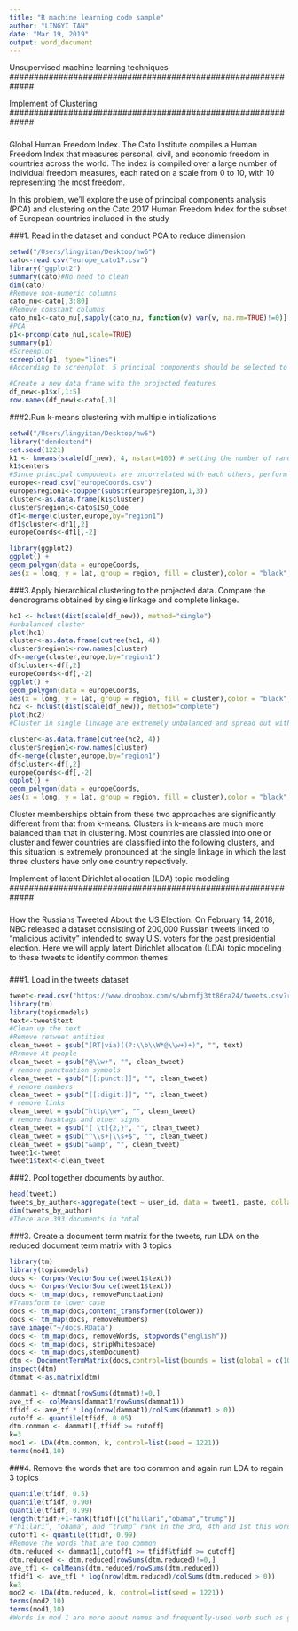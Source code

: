 ```yaml
---
title: "R machine learning code sample"
author: "LINGYI TAN"
date: "Mar 19, 2019"
output: word_document
---
```


#############################################################
Unsupervised machine learning techniques
#############################################################

#############################################################
Implement of Clustering
#############################################################

###
Global Human Freedom Index. The Cato Institute compiles a Human Freedom Index that measures personal, civil, and economic freedom in countries across the world. The index is compiled over a large number of individual freedom measures, each rated on a scale from 0 to 10, with 10 representing the most freedom.

In this problem, we’ll explore the use of principal components analysis (PCA) and clustering on the Cato 2017 Human Freedom Index for the subset of European countries included in the study

###1. Read in the dataset and conduct PCA to reduce dimension
```r
setwd("/Users/lingyitan/Desktop/hw6")
cato<-read.csv("europe_cato17.csv")
library("ggplot2")
summary(cato)#No need to clean
dim(cato)
#Remove non-numeric columns
cato_nu<-cato[,3:80]
#Remove constant columns
cato_nu1<-cato_nu[,sapply(cato_nu, function(v) var(v, na.rm=TRUE)!=0)]
#PCA
p1<-prcomp(cato_nu1,scale=TRUE)
summary(p1)
#Screenplot
screeplot(p1, type="lines")
#According to screenplot, 5 principal components should be selected to summarize the data since the slope between 5 and 6 is less steep then previous slopes.

#Create a new data frame with the projected features
df_new<-p1$x[,1:5]
row.names(df_new)<-cato[,1]
```

###2.Run k-means clustering with multiple initializations
```R
setwd("/Users/lingyitan/Desktop/hw6")
library("dendextend")
set.seed(1221)
k1 <- kmeans(scale(df_new), 4, nstart=100) # setting the number of random starting locations to 100
k1$centers
#Since principal components are uncorrelated with each others, perform clustering with pc will eliminate the strongly correlated variables in data set and thus the clustering result will not be influenced by the few correlated variables
europe<-read.csv("europeCoords.csv")
europe$region1<-toupper(substr(europe$region,1,3))
cluster<-as.data.frame(k1$cluster)
cluster$region1<-cato$ISO_Code
df1<-merge(cluster,europe,by="region1")
df1$cluster<-df1[,2]
europeCoords<-df1[,-2]

library(ggplot2)
ggplot() +
geom_polygon(data = europeCoords,
aes(x = long, y = lat, group = region, fill = cluster),color = "black", size = 0.1)
```
###3.Apply hierarchical clustering to the projected data. Compare the dendrograms obtained by single linkage and complete linkage.
```R
hc1 <- hclust(dist(scale(df_new)), method="single")
#unbalanced cluster
plot(hc1)
cluster<-as.data.frame(cutree(hc1, 4))
cluster$region1<-row.names(cluster)
df<-merge(cluster,europe,by="region1")
df$cluster<-df[,2]
europeCoords<-df[,-2]
ggplot() +
geom_polygon(data = europeCoords,
aes(x = long, y = lat, group = region, fill = cluster),color = "black", size = 0.1)
hc2 <- hclust(dist(scale(df_new)), method="complete")
plot(hc2)
#Cluster in single linkage are extremely unbalanced and spread out with only one county respectively in the last three clusters and all of the rest 36 countries classified into the first cluster. With clusters fused together, single linkage has a lower dissimilarity score (height).Cluster in complete linkage is much more balanced, with two clusters have over 10 counties and a greater height. 

cluster<-as.data.frame(cutree(hc2, 4))
cluster$region1<-row.names(cluster)
df<-merge(cluster,europe,by="region1")
df$cluster<-df[,2]
europeCoords<-df[,-2]
ggplot() +
geom_polygon(data = europeCoords,
aes(x = long, y = lat, group = region, fill = cluster),color = "black", size = 0.1)
```
Cluster memberships obtain from these two approaches are significantly different from that from k-means. Clusters in k-means are much more balanced than that in clustering. Most countries are classied into one or cluster and fewer countries are classified into the following clusters, and this situation is extremely pronounced at the single linkage in which the last three clusters have only one country repectively.




#############################################################
Implement of latent Dirichlet allocation (LDA) topic modeling
#############################################################

###
How the Russians Tweeted About the US Election.
On February 14, 2018, NBC released a dataset consisting of 200,000 Russian tweets linked to “malicious activity” intended to sway U.S. voters for the past presidential election. Here we will apply latent Dirichlet allocation (LDA) topic modeling to these tweets to identify common themes

###

###1. Load in the tweets dataset
```R
tweet<-read.csv("https://www.dropbox.com/s/wbrnfj3tt86ra24/tweets.csv?raw=1")
library(tm)
library(topicmodels)
text<-tweet$text
#Clean up the text
#Remove retweet entities
clean_tweet = gsub("(RT|via)((?:\\b\\W*@\\w+)+)", "", text)
#Rrmove At people
clean_tweet = gsub("@\\w+", "", clean_tweet)
# remove punctuation symbols
clean_tweet = gsub("[[:punct:]]", "", clean_tweet)
# remove numbers
clean_tweet = gsub("[[:digit:]]", "", clean_tweet)
# remove links
clean_tweet = gsub("http\\w+", "", clean_tweet)
# remove hashtags and other signs
clean_tweet = gsub("[ \t]{2,}", "", clean_tweet)
clean_tweet = gsub("^\\s+|\\s+$", "", clean_tweet)
clean_tweet = gsub("&amp", "", clean_tweet)
tweet1<-tweet
tweet1$text<-clean_tweet

```
###2. Pool together documents by author.
```R
head(tweet1)
tweets_by_author<-aggregate(text ~ user_id, data = tweet1, paste, collapse = " ")
dim(tweets_by_author)
#There are 393 documents in total
```
###3. Create a document term matrix for the tweets, run LDA on the reduced document term matrix with 3 topics
```r
library(tm)
library(topicmodels)
docs <- Corpus(VectorSource(tweet1$text))
docs <- Corpus(VectorSource(tweet1$text))
docs <- tm_map(docs, removePunctuation)
#Transform to lower case
docs <- tm_map(docs,content_transformer(tolower))
docs <- tm_map(docs, removeNumbers)
save.image("~/docs.RData")
docs <- tm_map(docs, removeWords, stopwords("english"))
docs <- tm_map(docs, stripWhitespace)
docs <- tm_map(docs,stemDocument)
dtm <- DocumentTermMatrix(docs,control=list(bounds = list(global = c(10, Inf))))
inspect(dtm)
dtmmat <-as.matrix(dtm)

dammat1 <- dtmmat[rowSums(dtmmat)!=0,]
ave_tf <- colMeans(dammat1/rowSums(dammat1))
tfidf <- ave_tf * log(nrow(dammat1)/colSums(dammat1 > 0))
cutoff <- quantile(tfidf, 0.05)
dtm.common <- dammat1[,tfidf >= cutoff]
k=3
mod1 <- LDA(dtm.common, k, control=list(seed = 1221))
terms(mod1,10)

```
###4. Remove the words that are too common and again run LDA to regain 3 topics
```R
quantile(tfidf, 0.5)
quantile(tfidf, 0.90)
quantile(tfidf, 0.99)
length(tfidf)+1-rank(tfidf)[c("hillari","obama","trump")]
#“hillari”, “obama”, and “trump” rank in the 3rd, 4th and 1st this word popularity chart
cutoff1 <- quantile(tfidf, 0.99)
#Remove the words that are too common
dtm.reduced <- dammat1[,cutoff1 >= tfidf&tfidf >= cutoff]
dtm.reduced <- dtm.reduced[rowSums(dtm.reduced)!=0,]
ave_tf1 <- colMeans(dtm.reduced/rowSums(dtm.reduced))
tfidf1 <- ave_tf1 * log(nrow(dtm.reduced)/colSums(dtm.reduced > 0))
k=3
mod2 <- LDA(dtm.reduced, k, control=list(seed = 1221))
terms(mod2,10)
terms(mod1,10)
#Words in mod 1 are more about names and frequently-used verb such as get, make, want or say. We can't get lots of useful information from mod1 and we can't conclude what each topic is about. While words in mod2 show us lots of useful information and we can roughly know what each topic is about. The first topic may be about policy and law, the second is about terrorism and the third is about political party.
```
